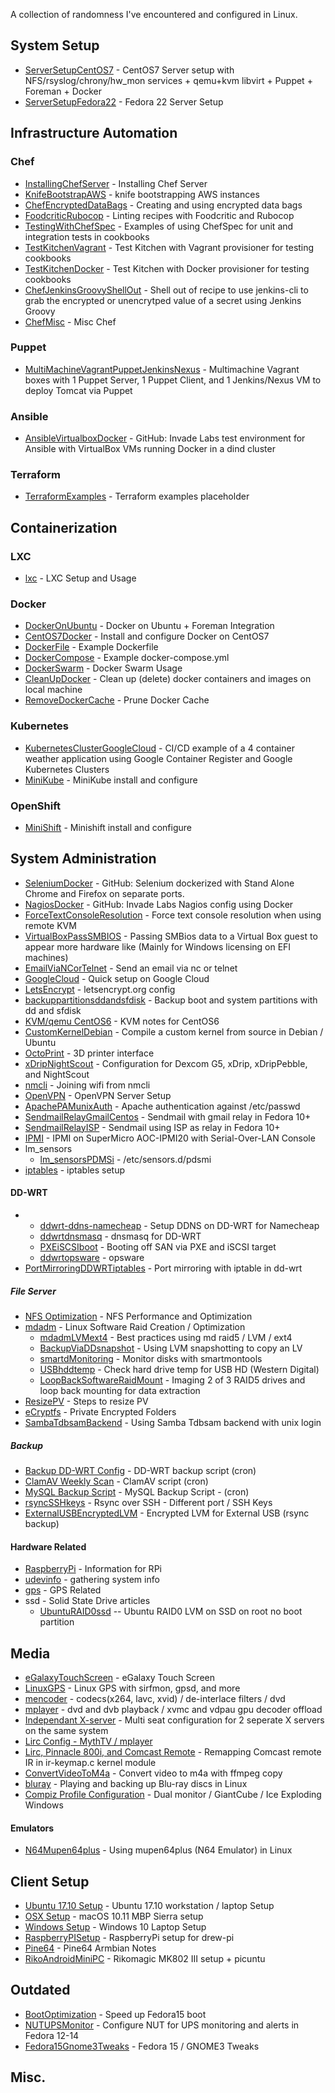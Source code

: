 A collection of randomness I've encountered and configured in Linux.

== System Setup ==
*[[ServerSetupCentOS7]] - CentOS7 Server setup  with NFS/rsyslog/chrony/hw_mon services + qemu+kvm libvirt + Puppet + Foreman + Docker
*[[ServerSetupFedora22]] - Fedora 22 Server Setup

==Infrastructure Automation==
===Chef===
*[[InstallingChefServer]] - Installing Chef Server
*[[KnifeBootstrapAWS]] - knife bootstrapping AWS instances
*[[ChefEncryptedDataBags]] - Creating and using encrypted data bags
*[[FoodcriticRubocop]] - Linting recipes with Foodcritic and Rubocop
*[[TestingWithChefSpec]] - Examples of using ChefSpec for unit and integration tests in cookbooks
*[[TestKitchenVagrant]] - Test Kitchen with Vagrant provisioner for testing cookbooks
*[[TestKitchenDocker]] - Test Kitchen with Docker provisioner for testing cookbooks
*[[ChefJenkinsGroovyShellOut]] - Shell out of recipe to use jenkins-cli to grab the encrypted or unencrytped value of a secret using Jenkins Groovy
*[[ChefMisc]] - Misc Chef
===Puppet===
*[[MultiMachineVagrantPuppetJenkinsNexus]] - Multimachine Vagrant boxes with 1 Puppet Server, 1 Puppet Client, and 1 Jenkins/Nexus VM to deploy Tomcat via Puppet
===Ansible===
*[https://github.com/drew-holt/ansible-invadelabs AnsibleVirtualboxDocker] - GitHub: Invade Labs test environment for Ansible with VirtualBox VMs running Docker in a dind cluster
===Terraform===
*[[TerraformExamples]] - Terraform examples placeholder

==Containerization==
===LXC===
*[[lxc]] - LXC Setup and Usage

===Docker===
*[[DockerOnUbuntu]] - Docker on Ubuntu + Foreman Integration
*[[CentOS7Docker]] - Install and configure Docker on CentOS7
*[[DockerFile]] - Example Dockerfile 
*[[DockerCompose]] - Example docker-compose.yml
*[[DockerSwarm]] - Docker Swarm Usage
*[[CleanUpDocker]] - Clean up (delete) docker containers and images on local machine
*[[RemoveDockerCache]] - Prune Docker Cache

===Kubernetes===
*[[KubernetesClusterGoogleCloud]] - CI/CD example of a 4 container weather application using Google Container Register and Google Kubernetes Clusters
*[[MiniKube]] - MiniKube install and configure

===OpenShift===
*[[MiniShift]] - Minishift install and configure

==System Administration==
*[https://github.com/drew-holt/selenium-invadelabs SeleniumDocker] - GitHub: Selenium dockerized with Stand Alone Chrome and Firefox on separate ports.
*[https://github.com/drew-holt/nagios-invadelabs NagiosDocker] - GitHub: Invade Labs Nagios config using Docker
*[[ForceTextConsoleResolution]] - Force text console resolution when using remote KVM
*[[VirtualBoxPassSMBIOS]] - Passing SMBios data to a Virtual Box guest to appear more hardware like (Mainly for Windows licensing on EFI machines)
*[[EmailViaNCorTelnet]] - Send an email via nc or telnet
*[[GoogleCloud]] - Quick setup on Google Cloud
*[[LetsEncrypt]] - letsencrypt.org config
*[[backuppartitionsddandsfdisk]] - Backup boot and system partitions with dd and sfdisk
*[[KVM/qemu CentOS6]] - KVM notes for CentOS6
*[[CustomKernelDebian]] - Compile a custom kernel from source in Debian / Ubuntu
*[[OctoPrint]] - 3D printer interface
*[[xDripNightScout]] - Configuration for Dexcom G5, xDrip, xDripPebble, and NightScout
*[[nmcli]] - Joining wifi from nmcli
*[[OpenVPN]] - OpenVPN Server Setup
*[[ApachePAMunixAuth]] - Apache authentication against /etc/passwd
*[[SendmailRelayGmailCentos]] - Sendmail with gmail relay in Fedora 10+
*[[SendmailRelayISP]] - Sendmail using ISP as relay in Fedora 10+
*[[IPMI]] - IPMI on SuperMicro AOC-IPMI20 with Serial-Over-LAN Console
*lm_sensors
** [[lm_sensorsPDMSi]] - /etc/sensors.d/pdsmi
*[[iptables]] - iptables setup
====DD-WRT====
**[[ddwrt-ddns-namecheap]] - Setup DDNS on DD-WRT for Namecheap
**[[ddwrtdnsmasq]] - dnsmasq for DD-WRT
**[[PXEiSCSIboot]] - Booting off SAN via PXE and iSCSI target
**[[ddwrtopsware]] - opsware
*[[PortMirroringDDWRTiptables]] - Port mirroring with iptable in dd-wrt

=====File Server=====
*[[NFS Optimization]] - NFS Performance and Optimization
*[[mdadm]] - Linux Software Raid Creation / Optimization
** [[mdadmLVMext4]] - Best practices using md raid5 / LVM / ext4
** [[BackupViaDDsnapshot]] - Using LVM snapshotting to copy an LV
** [[smartdMonitoring]] - Monitor disks with smartmontools
** [[USBhddtemp]] - Check hard drive temp for USB HD (Western Digital)
** [[LoopBackSoftwareRaidMount]] - Imaging 2 of 3 RAID5 drives and loop back mounting for data extraction
* [[ResizePV]] - Steps to resize PV
*[[eCryptfs]] - Private Encrypted Folders
*[[SambaTdbsamBackend]] - Using Samba Tdbsam backend with unix login

=====Backup=====
*[[Backup DD-WRT Config]] - DD-WRT backup script (cron)
*[[ClamAV Weekly Scan]] - ClamAV script (cron)
*[[MySQL Backup Script]] - MySQL Backup Script - (cron)
*[[rsyncSSHkeys]] - Rsync over SSH - Different port / SSH Keys
*[[ExternalUSBEncryptedLVM]] - Encrypted LVM for External USB (rsync backup)

====Hardware Related====
*[[RaspberryPi]] - Information for RPi
*[[udevinfo]] - gathering system info
*[[gps]] - GPS Related
*ssd - Solid State Drive articles
**[[UbuntuRAID0ssd]] -- Ubuntu RAID0 LVM on SSD on root no boot partition

==Media==
*[[eGalaxyTouchScreen]] - eGalaxy Touch Screen
*[[LinuxGPS]] - Linux GPS with sirfmon, gpsd, and more
*[[mencoder]] - codecs(x264, lavc, xvid) / de-interlace filters / dvd
*[[mplayer]] - dvd and dvb playback / xvmc and vdpau gpu decoder offload
*[[Independant X-server]] - Multi seat configuration for 2 seperate X servers on the same system
*[[Lirc Config - MythTV / mplayer]]
*[[Lirc, Pinnacle 800i, and Comcast Remote]] - Remapping Comcast remote IR in ir-keymap.c kernel module
*[[ConvertVideoToM4a]] - Convert video to m4a with ffmpeg copy
*[[bluray]] - Playing and backing up Blu-ray discs in Linux
*[[Compiz Profile Configuration]] - Dual monitor / GiantCube / Ice Exploding Windows

====Emulators====
*[[N64Mupen64plus]] - Using mupen64plus (N64 Emulator) in Linux

== Client Setup ==
*[[Ubuntu 17.10 Setup]] - Ubuntu 17.10 workstation / laptop Setup
*[[OSX Setup]] - macOS 10.11 MBP Sierra setup
*[[Windows Setup]] - Windows 10 Laptop Setup
*[[RaspberryPISetup]] - RaspberryPi setup for drew-pi
*[[Pine64]] - Pine64 Armbian Notes
*[[RikoAndroidMiniPC]] - Rikomagic MK802 III setup + picuntu

==Outdated==
*[[BootOptimization]] - Speed up Fedora15 boot
*[[NUTUPSMonitor]] - Configure NUT for UPS monitoring and alerts in Fedora 12-14
*[[Fedora15Gnome3Tweaks]] - Fedora 15 / GNOME3 Tweaks

==Misc.==